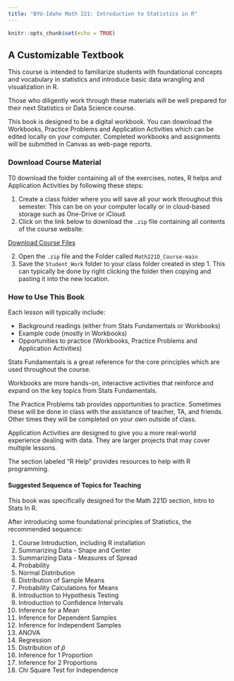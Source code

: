 ```yaml
---
title: "BYU-Idaho Math 221: Introduction to Statistics in R"
---
```

```r
knitr::opts_chunk$set(echo = TRUE)
```


## A Customizable Textbook

This course is intended to familiarize students with foundational concepts and vocabulary in statistics and introduce basic data wrangling and visualization in R.

Those who diligently work through these materials will be well prepared for their next Statistics or Data Science course.

This book is designed to be a digital workbook.  You can download the Workbooks, Practice Problems and Application Activities which can be edited locally on your computer.  Completed workbooks and assignments will be submitted in Canvas as web-page reports.  


### Download Course Material

T0 download the folder containing all of the exercises, notes, R helps and Application Activities by following these steps:

  1. Create a class folder where you will save all your work throughout this semester.  This can be on your computer locally or in cloud-based storage such as One-Drive or iCloud.
  2. Click on the link below to download the `.zip` file containing all contents of the course website:
  
<a href="https://github.com/byuistats/Math221D_Course/archive/refs/heads/main.zip" class="button-download" download>
  Download Course Files
</a>

  2. Open the `.zip` file and the Folder called `Math221D_Course-main`
  3. Save the `Student_Work` folder to your class folder created in step 1.  This can typically be done by right clicking the folder then copying and pasting it into the new location. 


### How to Use This Book

Each lesson will typically include:

  * Background readings (either from Stats Fundamentals or Workbooks)
  * Example code (mostly in Workbooks)
  * Opportunities to practice (Workbooks, Practice Problems and Application Activities)
  
Stats Fundamentals is a great reference for the core principles which are used throughout the course.  

Workbooks are more hands-on, interactive activities that reinforce and expand on the key topics from Stats Fundamentals.  

The Practice Problems tab provides opportunities to practice.  Sometimes these will be done in class with the assistance of teacher, TA, and friends.  Other times they will be completed on your own outside of class.  

Application Activities are designed to give you a more real-world experience dealing with data.  They are larger projects that may cover multiple lessons.

The section labeled "R Help" provides resources to help with R programming.


#### Suggested Sequence of Topics for Teaching

This book was specifically designed for the Math 221D section, Intro to Stats In R.

After introducing some foundational principles of Statistics, the recommended sequence:

1.  Course Introduction, including R installation
2.  Summarizing Data - Shape and Center
3.  Summarizing Data - Measures of Spread
4.  Probability
5.  Normal Distribution
6.  Distribution of Sample Means
7.  Probability Calculations for Means
8.  Introduction to Hypothesis Testing
9.  Introduction to Confidence Intervals
10. Inference for a Mean
11. Inference for Dependent Samples
12. Inference for Independent Samples
13. ANOVA
14. Regression
15. Distribution of $\hat{p}$
16. Inference for 1 Proportion
17. Inference for 2 Proportions
18. Chi Square Test for Independence


